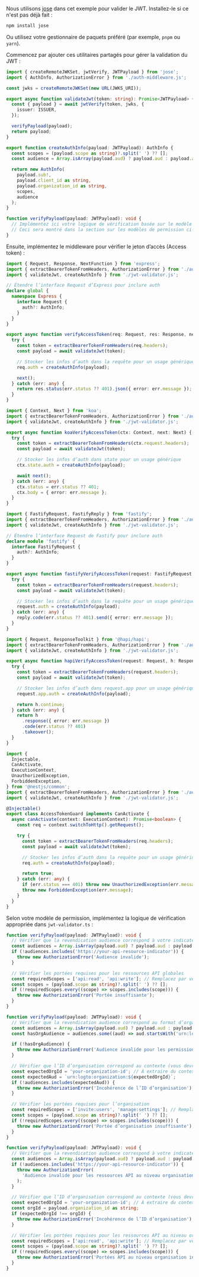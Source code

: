 
Nous utilisons [jose](https://github.com/panva/jose) dans cet exemple pour valider le JWT. Installez-le si ce n'est pas déjà fait :

```bash
npm install jose
```

Ou utilisez votre gestionnaire de paquets préféré (par exemple, `pnpm` ou `yarn`).

Commencez par ajouter ces utilitaires partagés pour gérer la validation du JWT :

```ts title="jwt-validator.ts"
import { createRemoteJWKSet, jwtVerify, JWTPayload } from 'jose';
import { AuthInfo, AuthorizationError } from './auth-middleware.js';

const jwks = createRemoteJWKSet(new URL(JWKS_URI));

export async function validateJwt(token: string): Promise<JWTPayload> {
  const { payload } = await jwtVerify(token, jwks, {
    issuer: ISSUER,
  });

  verifyPayload(payload);
  return payload;
}

export function createAuthInfo(payload: JWTPayload): AuthInfo {
  const scopes = (payload.scope as string)?.split(' ') ?? [];
  const audience = Array.isArray(payload.aud) ? payload.aud : payload.aud ? [payload.aud] : [];

  return new AuthInfo(
    payload.sub!,
    payload.client_id as string,
    payload.organization_id as string,
    scopes,
    audience
  );
}

function verifyPayload(payload: JWTPayload): void {
  // Implémentez ici votre logique de vérification basée sur le modèle de permission
  // Ceci sera montré dans la section sur les modèles de permission ci-dessous
}
```

Ensuite, implémentez le middleware pour vérifier le jeton d’accès (Access token) :

<Tabs groupId="api-framework">
  <TabItem value="express" label="Express.js">

```ts title="auth-middleware.ts"
import { Request, Response, NextFunction } from 'express';
import { extractBearerTokenFromHeaders, AuthorizationError } from './auth-middleware.js';
import { validateJwt, createAuthInfo } from './jwt-validator.js';

// Étendre l’interface Request d’Express pour inclure auth
declare global {
  namespace Express {
    interface Request {
      auth?: AuthInfo;
    }
  }
}

export async function verifyAccessToken(req: Request, res: Response, next: NextFunction) {
  try {
    const token = extractBearerTokenFromHeaders(req.headers);
    const payload = await validateJwt(token);

    // Stocker les infos d’auth dans la requête pour un usage générique
    req.auth = createAuthInfo(payload);

    next();
  } catch (err: any) {
    return res.status(err.status ?? 401).json({ error: err.message });
  }
}
```

  </TabItem>
  <TabItem value="koa" label="Koa.js">

```ts title="auth-middleware.ts"
import { Context, Next } from 'koa';
import { extractBearerTokenFromHeaders, AuthorizationError } from './auth-middleware.js';
import { validateJwt, createAuthInfo } from './jwt-validator.js';

export async function koaVerifyAccessToken(ctx: Context, next: Next) {
  try {
    const token = extractBearerTokenFromHeaders(ctx.request.headers);
    const payload = await validateJwt(token);

    // Stocker les infos d’auth dans state pour un usage générique
    ctx.state.auth = createAuthInfo(payload);

    await next();
  } catch (err: any) {
    ctx.status = err.status ?? 401;
    ctx.body = { error: err.message };
  }
}
```

  </TabItem>
  <TabItem value="fastify" label="Fastify">

```ts title="auth-middleware.ts"
import { FastifyRequest, FastifyReply } from 'fastify';
import { extractBearerTokenFromHeaders, AuthorizationError } from './auth-middleware.js';
import { validateJwt, createAuthInfo } from './jwt-validator.js';

// Étendre l’interface Request de Fastify pour inclure auth
declare module 'fastify' {
  interface FastifyRequest {
    auth?: AuthInfo;
  }
}

export async function fastifyVerifyAccessToken(request: FastifyRequest, reply: FastifyReply) {
  try {
    const token = extractBearerTokenFromHeaders(request.headers);
    const payload = await validateJwt(token);

    // Stocker les infos d’auth dans la requête pour un usage générique
    request.auth = createAuthInfo(payload);
  } catch (err: any) {
    reply.code(err.status ?? 401).send({ error: err.message });
  }
}
```

  </TabItem>
  <TabItem value="hapi" label="Hapi.js">

```ts title="auth-middleware.ts"
import { Request, ResponseToolkit } from '@hapi/hapi';
import { extractBearerTokenFromHeaders, AuthorizationError } from './auth-middleware.js';
import { validateJwt, createAuthInfo } from './jwt-validator.js';

export async function hapiVerifyAccessToken(request: Request, h: ResponseToolkit) {
  try {
    const token = extractBearerTokenFromHeaders(request.headers);
    const payload = await validateJwt(token);

    // Stocker les infos d’auth dans request.app pour un usage générique
    request.app.auth = createAuthInfo(payload);

    return h.continue;
  } catch (err: any) {
    return h
      .response({ error: err.message })
      .code(err.status ?? 401)
      .takeover();
  }
}
```

  </TabItem>
  <TabItem value="nestjs" label="NestJS">

```ts title="access-token.guard.ts"
import {
  Injectable,
  CanActivate,
  ExecutionContext,
  UnauthorizedException,
  ForbiddenException,
} from '@nestjs/common';
import { extractBearerTokenFromHeaders, AuthorizationError } from './auth-middleware.js';
import { validateJwt, createAuthInfo } from './jwt-validator.js';

@Injectable()
export class AccessTokenGuard implements CanActivate {
  async canActivate(context: ExecutionContext): Promise<boolean> {
    const req = context.switchToHttp().getRequest();

    try {
      const token = extractBearerTokenFromHeaders(req.headers);
      const payload = await validateJwt(token);

      // Stocker les infos d’auth dans la requête pour un usage générique
      req.auth = createAuthInfo(payload);

      return true;
    } catch (err: any) {
      if (err.status === 401) throw new UnauthorizedException(err.message);
      throw new ForbiddenException(err.message);
    }
  }
}
```

  </TabItem>
</Tabs>

Selon votre modèle de permission, implémentez la logique de vérification appropriée dans `jwt-validator.ts` :

<Tabs groupId="permission-models">
<TabItem value="global-api-resources" label="Ressources API globales">

```ts title="jwt-validator.ts"
function verifyPayload(payload: JWTPayload): void {
  // Vérifier que la revendication audience correspond à votre indicateur de ressource API
  const audiences = Array.isArray(payload.aud) ? payload.aud : payload.aud ? [payload.aud] : [];
  if (!audiences.includes('https://your-api-resource-indicator')) {
    throw new AuthorizationError('Audience invalide');
  }

  // Vérifier les portées requises pour les ressources API globales
  const requiredScopes = ['api:read', 'api:write']; // Remplacez par vos portées requises
  const scopes = (payload.scope as string)?.split(' ') ?? [];
  if (!requiredScopes.every((scope) => scopes.includes(scope))) {
    throw new AuthorizationError('Portée insuffisante');
  }
}
```

</TabItem>
<TabItem value="organization-permissions" label="Permissions d’organisation (hors API)">

```ts title="jwt-validator.ts"
function verifyPayload(payload: JWTPayload): void {
  // Vérifier que la revendication audience correspond au format d’organisation
  const audiences = Array.isArray(payload.aud) ? payload.aud : payload.aud ? [payload.aud] : [];
  const hasOrgAudience = audiences.some((aud) => aud.startsWith('urn:logto:organization:'));

  if (!hasOrgAudience) {
    throw new AuthorizationError('Audience invalide pour les permissions d’organisation');
  }

  // Vérifier que l’ID d’organisation correspond au contexte (vous devrez peut-être l’extraire du contexte de la requête)
  const expectedOrgId = 'your-organization-id'; // À extraire du contexte de la requête
  const expectedAud = `urn:logto:organization:${expectedOrgId}`;
  if (!audiences.includes(expectedAud)) {
    throw new AuthorizationError('Incohérence de l’ID d’organisation');
  }

  // Vérifier les portées requises pour l’organisation
  const requiredScopes = ['invite:users', 'manage:settings']; // Remplacez par vos portées requises
  const scopes = (payload.scope as string)?.split(' ') ?? [];
  if (!requiredScopes.every((scope) => scopes.includes(scope))) {
    throw new AuthorizationError('Portée d’organisation insuffisante');
  }
}
```

</TabItem>
<TabItem value="organization-level-api-resources" label="Ressources API au niveau organisation">

```ts title="jwt-validator.ts"
function verifyPayload(payload: JWTPayload): void {
  // Vérifier que la revendication audience correspond à votre indicateur de ressource API
  const audiences = Array.isArray(payload.aud) ? payload.aud : payload.aud ? [payload.aud] : [];
  if (!audiences.includes('https://your-api-resource-indicator')) {
    throw new AuthorizationError(
      'Audience invalide pour les ressources API au niveau organisation'
    );
  }

  // Vérifier que l’ID d’organisation correspond au contexte (vous devrez peut-être l’extraire du contexte de la requête)
  const expectedOrgId = 'your-organization-id'; // À extraire du contexte de la requête
  const orgId = payload.organization_id as string;
  if (expectedOrgId !== orgId) {
    throw new AuthorizationError('Incohérence de l’ID d’organisation');
  }

  // Vérifier les portées requises pour les ressources API au niveau organisation
  const requiredScopes = ['api:read', 'api:write']; // Remplacez par vos portées requises
  const scopes = (payload.scope as string)?.split(' ') ?? [];
  if (!requiredScopes.every((scope) => scopes.includes(scope))) {
    throw new AuthorizationError('Portées API au niveau organisation insuffisantes');
  }
}
```

</TabItem>
</Tabs>
